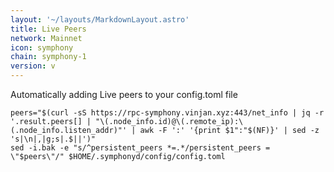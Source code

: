 ```yaml
---
layout: '~/layouts/MarkdownLayout.astro'
title: Live Peers
network: Mainnet
icon: symphony
chain: symphony-1
version: v
---
```

Automatically adding Live peers to your config.toml file
```
peers="$(curl -sS https://rpc-symphony.vinjan.xyz:443/net_info | jq -r '.result.peers[] | "\(.node_info.id)@\(.remote_ip):\(.node_info.listen_addr)"' | awk -F ':' '{print $1":"$(NF)}' | sed -z 's|\n|,|g;s|.$||')"
sed -i.bak -e "s/^persistent_peers *=.*/persistent_peers = \"$peers\"/" $HOME/.symphonyd/config/config.toml
